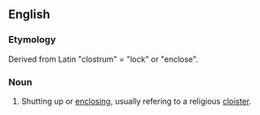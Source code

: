 ==English==
===Etymology===
Derived from Latin "clostrum" = "lock" or "enclose".
===Noun===
#Shutting up or [[enclosing]], usually refering to a religious [[cloister]].